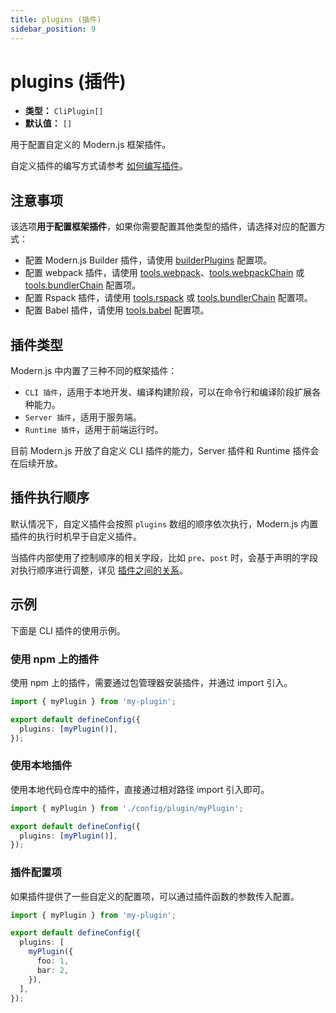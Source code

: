 ```yaml
---
title: plugins (插件)
sidebar_position: 9
---
```


# plugins (插件)

- **类型：** `CliPlugin[]`
- **默认值：** `[]`

用于配置自定义的 Modern.js 框架插件。

自定义插件的编写方式请参考 [如何编写插件](/guides/topic-detail/framework-plugin/implement)。

## 注意事项

该选项**用于配置框架插件**，如果你需要配置其他类型的插件，请选择对应的配置方式：

- 配置 Modern.js Builder 插件，请使用 [builderPlugins](/configure/app/builder-plugins) 配置项。
- 配置 webpack 插件，请使用 [tools.webpack](/configure/app/tools/webpack)、[tools.webpackChain](/configure/app/tools/webpack-chain) 或 [tools.bundlerChain](/configure/app/tools/bundler-chain) 配置项。
- 配置 Rspack 插件，请使用 [tools.rspack](/configure/app/tools/rspack) 或 [tools.bundlerChain](/configure/app/tools/bundler-chain) 配置项。
- 配置 Babel 插件，请使用 [tools.babel](/configure/app/tools/babel) 配置项。

## 插件类型

Modern.js 中内置了三种不同的框架插件：

- `CLI 插件`，适用于本地开发、编译构建阶段，可以在命令行和编译阶段扩展各种能力。
- `Server 插件`，适用于服务端。
- `Runtime 插件`，适用于前端运行时。

目前 Modern.js 开放了自定义 CLI 插件的能力，Server 插件和 Runtime 插件会在后续开放。

## 插件执行顺序

默认情况下，自定义插件会按照 `plugins` 数组的顺序依次执行，Modern.js 内置插件的执行时机早于自定义插件。

当插件内部使用了控制顺序的相关字段，比如 `pre`、`post` 时，会基于声明的字段对执行顺序进行调整，详见 [插件之间的关系](/guides/topic-detail/framework-plugin/relationship)。

## 示例

下面是 CLI 插件的使用示例。

### 使用 npm 上的插件

使用 npm 上的插件，需要通过包管理器安装插件，并通过 import 引入。

```ts title="modern.config.ts"
import { myPlugin } from 'my-plugin';

export default defineConfig({
  plugins: [myPlugin()],
});
```

### 使用本地插件

使用本地代码仓库中的插件，直接通过相对路径 import 引入即可。

```ts title="modern.config.ts"
import { myPlugin } from './config/plugin/myPlugin';

export default defineConfig({
  plugins: [myPlugin()],
});
```

### 插件配置项

如果插件提供了一些自定义的配置项，可以通过插件函数的参数传入配置。

```ts title="modern.config.ts"
import { myPlugin } from 'my-plugin';

export default defineConfig({
  plugins: [
    myPlugin({
      foo: 1,
      bar: 2,
    }),
  ],
});
```
